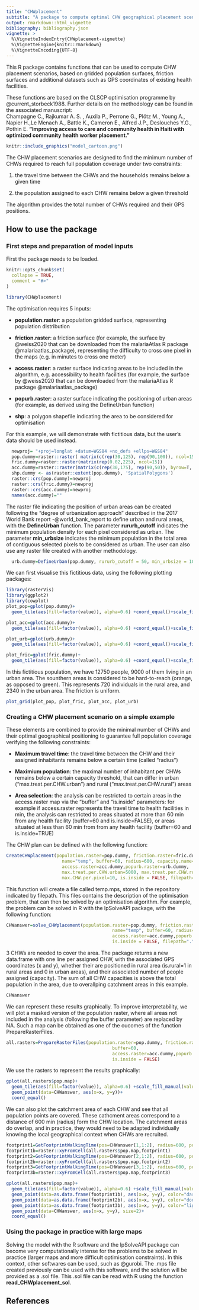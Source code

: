```yaml
---
title: "CHWplacement"
subtitle: "A package to compute optimal CHW geographical placement scenarios"
output: rmarkdown::html_vignette
bibliography: bibliography.json
vignette: >
  %\VignetteIndexEntry{CHWplacement-vignette}
  %\VignetteEngine{knitr::rmarkdown}
  %\VignetteEncoding{UTF-8}
---
```


This R package contains functions that can be used to compute CHW placement scenarios, based on gridded population surfaces, friction surfaces and additional datasets such as GPS coordinates of existing health facilities.

These functions are based on the CLSCP optimisation programme by @current_storbeck1988. Further details on the methodology can be found in the associated manuscript:  
Champagne C., Rajkumar A. S. , Auxila P., Perrone G., Plötz M., Young A., Napier H.,Le Menach A., Battle K., Cameron E., Alfred J.P., Deslouches Y.G., Pothin E. **"Improving access to care and community health in Haiti with optimized community health worker placement."**



```r
knitr::include_graphics("model_cartoon.png")
```


The CHW placement scenarios are designed to find the minimum number of CHWs required to reach full population coverage under two constraints:

1. the travel time between the CHWs and the households remains below a given time

2. the population assigned to each CHW remains below a given threshold

The algorithm provides the total number of CHWs required and their GPS positions.


## How to use the package

### First steps and preparation of model inputs
First the package needs to be loaded.

```r
knitr::opts_chunk$set(
  collapse = TRUE,
  comment = "#>"
)
```

```r
library(CHWplacement)
```

 The optimisation requires 5 inputs:
                     
 - **population.raster**: a population gridded surface, representing population distribution
 
 - **friction.raster**: a friction surface (for example, the surface by @weiss2020 that can be downloaded from the malariaAtlas R package @malariaatlas_package), representing the difficulty to cross one pixel in the maps (e.g. in minutes to cross one meter)
 
 - **access.raster**: a raster surface indicating areas to be included in the algorithm, e.g. accessibility to health facilities (for example, the surface by @weiss2020 that can be downloaded from the malariaAtlas R package @malariaatlas_package)
 
 - **popurb.raster**: a raster surface indicating the positioning of urban areas (for example, as derived using the DefineUrban function) 
 
 - **shp**: a polygon shapefile indicating the area to be considered for optimisation
 

For this example, we will demonstrate with fictitious data, but the user's data should be used instead.
```r
  newproj= "+proj=longlat +datum=WGS84 +no_defs +ellps=WGS84"
  pop.dummy=raster::raster( matrix(c(rep(30,125), rep(90,100)), ncol=15))
  fric.dummy=raster::raster(matrix(rep(0.02,225), ncol=15))
  acc.dummy=raster::raster(matrix(c(rep(30,175), rep(90,50)), byrow=T, ncol=15))
  shp.dummy <- as(raster::extent(pop.dummy), 'SpatialPolygons')
  raster::crs(pop.dummy)=newproj
  raster::crs(fric.dummy)=newproj
  raster::crs(acc.dummy)=newproj
  names(acc.dummy)=""
```

The raster file indicating the position of urban areas can be created following the “degree of urbanization approach” described in the 2017 World Bank report -@world_bank_report to define urban and rural areas, with the **DefineUrban** function. The parameter **rururb_cutoff** indicates the minimum population density for each pixel considered as urban. The parameter **min_urbsize** indicates the minimum population in the total area of contiguous selected pixels to be considered as urban. The user can also use any raster file created with another methodology.

```r
  urb.dummy=DefineUrban(pop.dummy, rururb_cutoff = 50, min_urbsize = 1000)
```

We can first visualise this fictitious data, using the following plotting packages:

```r
library(rasterVis)
library(ggplot2)
library(cowplot)
plot_pop=gplot(pop.dummy)+
  geom_tile(aes(fill=factor(value)), alpha=0.6) +coord_equal()+scale_fill_manual(values=c("#FF6600", "#990000"), name="Population")

plot_acc=gplot(acc.dummy)+
  geom_tile(aes(fill=factor(value)), alpha=0.6) +coord_equal()+scale_fill_manual(values=c("forestgreen", "darkorange"), name="Access")

plot_urb=gplot(urb.dummy)+
  geom_tile(aes(fill=factor(value)), alpha=0.6) +coord_equal()+scale_fill_manual( values=c("#990000"), name="Urban\npopulation")

plot_fric=gplot(fric.dummy)+
  geom_tile(aes(fill=factor(value)), alpha=0.6) +coord_equal()+scale_fill_manual(values=c("#FFCC00"), name="Friction")
```

In this fictitious population, we have 12750 people, 9000 of them living in an urban area. The sounthern areas is considered to be hard-to-reach (orange, as opposed to green). This represents 720 individuals in the rural area, and 2340 in the urban area. The friction is uniform.

```r
plot_grid(plot_pop, plot_fric, plot_acc, plot_urb)
```

### Creating a CHW placement scenario on a simple example
These elements are combined to provide the minimal number of CHWs and their optimal geographical positioning to guarantee full population coverage verifying the following constraints:

 - **Maximum travel time**: the travel time between the CHW and their assigned inhabitants remains below a certain time (called "radius")
 
 - **Maximium population**: the maximal number of inhabitant per CHWs remains below a certain capacity threshold, that can differ in urban ("max.treat.per.CHW.urban") and rural ("max.treat.per.CHW.rural") areas
 
 - **Area selection**: the analysis can be restricted to certain areas in the access.raster map via the "buffer" and "is.inside" parameters: for example if access.raster represents the travel time to health facilities in min, the analysis can restricted to areas situated at more than 60 min from any health facility (buffer=60 and is.inside=FALSE), or areas situated at less than 60 min from  from any health facility (buffer=60 and is.inside=TRUE)


The CHW plan can be defined with the following function:
```r
CreateCHWplacement(population.raster=pop.dummy, friction.raster=fric.dummy,shp=shp.dummy,
                     name="temp", buffer=60, radius=600, capacity.name="",
                     access.raster=acc.dummy,popurb.raster=urb.dummy,
                     max.treat.per.CHW.urban=5000, max.treat.per.CHW.rural=1000,
                     max.CHW.per.pixel=10, is.inside = FALSE, filepath=".")

```
This function will create a file called temp.mps, stored in the repository indicated by filepath. This files contains the description of the optimisation problem, that can then be solved by an optimisation algorithm. For example, the problem can be solved in R with the lpSolveAPI package, with the following function:

```r
CHWanswer=solve_CHWplacement(population.raster=pop.dummy, friction.raster=fric.dummy,shp=shp.dummy,
                                        name="temp", buffer=60, radius=600, capacity.name="",
                                        access.raster=acc.dummy,popurb.raster=urb.dummy,
                                        is.inside = FALSE, filepath=".")
```
3 CHWs are needed to cover the area.
The package returns a new data.frame with one line per assigned CHW, with the associated GPS coordinates (x and y), whether their are positioned in rural area (is.rural=1 in rural areas and 0 in urban areas), and their associated number of people assigned (capacity). The sum of all CHW capacities is above the total population in the area, due to overallping catchment areas in this example.
```r
CHWanswer
```
We can represent these results graphically. To improve interpretability, we will plot a masked version of the population raster, where all areas not included in the analysis (following the buffer parameter) are replaced by NA. Such a map can be obtained as one of the oucomes of the function PrepareRasterFiles.

```r
all.rasters=PrepareRasterFiles(population.raster=pop.dummy, friction.raster=fric.dummy,shp=shp.dummy,
                                        buffer=60, 
                                        access.raster=acc.dummy,popurb.raster=urb.dummy,
                                        is.inside = FALSE)

```

We use the rasters to represent the results graphically:

```r
gplot(all.rasters$pop.map)+
  geom_tile(aes(fill=factor(value)), alpha=0.6) +scale_fill_manual(values=c("#FF6600", "#990000"), name="Population") + 
  geom_point(data=CHWanswer, aes(x=x, y=y))+
  coord_equal()

```
We can also plot the catchment area of each CHW and see that all population points are covered. These cathcment areas correspond to a distance of 600 min (radius) form the CHW location. The catchment areas do overlap, and in practice, they would need to be adapted individually knowing the local geographical context when CHWs are recruited.

```r
footprint1=GetFootprintWalkingTime(pos=CHWanswer[1,1:2], radius=600, pop.map=all.rasters$pop.map, T.GC=all.rasters$T.GC)
footprint1b=raster::xyFromCell(all.rasters$pop.map,footprint1)
footprint2=GetFootprintWalkingTime(pos=CHWanswer[2,1:2], radius=600, pop.map=all.rasters$pop.map, T.GC=all.rasters$T.GC)
footprint2b=raster::xyFromCell(all.rasters$pop.map,footprint2)
footprint3=GetFootprintWalkingTime(pos=CHWanswer[3,1:2], radius=600, pop.map=all.rasters$pop.map, T.GC=all.rasters$T.GC)
footprint3b=raster::xyFromCell(all.rasters$pop.map,footprint3)

gplot(all.rasters$pop.map)+
  geom_tile(aes(fill=factor(value)), alpha=0.6) +scale_fill_manual(values=c("#FF6600", "#990000"), name="Population") + 
  geom_point(data=as.data.frame(footprint1b), aes(x=x, y=y), color="darkblue")+
  geom_point(data=as.data.frame(footprint2b), aes(x=x, y=y), color="dodgerblue")+
  geom_point(data=as.data.frame(footprint3b), aes(x=x, y=y), color="lightblue")+
  geom_point(data=CHWanswer, aes(x=x, y=y), size=2)+
  coord_equal()

```

### Using the package in practice with large maps

Solving the model with the R software and the lpSolveAPI package can become very computationally intense for the problems to be solved in practice (larger maps and more difficult optimisation constraints). In this context, other softwares can be used, such as @gurobi. The .mps file created previously can be used with this software, and the solution will be provided as a .sol file. This .sol file can be read with R using the function **read_CHWplacement_sol**.



## References
